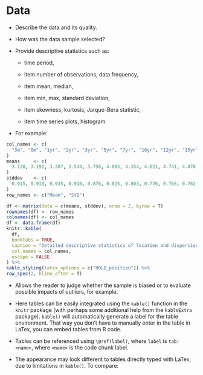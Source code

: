 # Data

* Describe the data and its quality.

* How was the data sample selected?

* Provide descriptive statistics such as:

  * time period,

  * item number of observations, data frequency,

  * item mean, median,

  * item min, max, standard deviation,

  * item skewness, kurtosis, Jarque--Bera statistic,

  * item time series plots, histogram.

* For example:

```r
col_names <- c(
  "3m", "6m", "1yr", "2yr", "3yr", "5yr", "7yr", "10yr", "12yr", "15yr"
)
means     <- c(
  3.138, 3.191, 3.307, 3.544, 3.756, 4.093, 4.354, 4.621, 4.741, 4.878
)
stddev    <- c(
  0.915, 0.919, 0.935, 0.910, 0.876, 0.825, 0.803, 0.776, 0.768, 0.762
)
row_names <- c("Mean", "StD")

df <- matrix(data = c(means, stddev), nrow = 2, byrow = T)
rownames(df) <- row_names
colnames(df) <- col_names
df <- data.frame(df)
knitr::kable(
  df,
  booktabs = TRUE,
  caption = "Detailed descriptive statistics of location and dispersion for 2100 observed swap rates for the period from February 15, 1999 to March 2, 2007. Swap rates measured as 3.12 (instead of 0.0312).",
  col.names = col_names, 
  escape = FALSE
) %>%
kable_styling(latex_options = c("HOLD_position")) %>%
row_spec(2, hline_after = T)
```

* Allows the reader to judge whether the sample is biased or to evaluate 
  possible impacts of outliers, for example.

* Here tables can be easily integrated using the `kable()` function in the
  `knitr` package (with perhaps some additional help from the `kableExtra`
  package). `kable()` will automatically generate a label for the table
  environment. That way you don't have to manually enter in the table in LaTex,
  you can embed tables from R code. 

* Tables can be referenced using `\@ref(label)`, where `label` is `tab:<name>`,
  where `<name>` is the code chunk label.

* The appearance may look different to tables directly typed with LaTex, due to
  limitations in `kable()`. To compare:
    \begin{table}[ht]

    \begin{center}
        {\footnotesize
        \begin{tabular}{l|cccccccccc}
            \hline \hline
                      & 3m    & 6m    & 1yr   & 2yr   & 3yr   & 5yr   & 7yr   & 10yr  & 12yr  & 15yr   \\
            \hline
                Mean   & 3.138 & 3.191 & 3.307 & 3.544 & 3.756 & 4.093 & 4.354 & 4.621 & 4.741 & 4.878  \\
                StD    & 0.915 & 0.919 & 0.935 & 0.910 & 0.876 & 0.825 & 0.803 & 0.776 & 0.768 & 0.762  \\
            \hline \hline
        \end{tabular}}
    \end{center}
    \caption{This table was handwritten with LaTeX.}
    \label{tab:table2}
    \end{table}

\newpage
